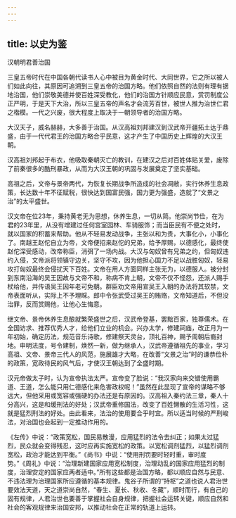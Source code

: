 ```yaml
---
---
---
```

title: 以史为鉴
---




汉朝明君善治国

三皇五帝时代在中国各朝代读书人心中被目为黄金时代、大同世界，它之所以被人们如此向往，其原因可追溯到三皇五帝的治国方略。他们依照自然的法则有理有据地治国，他们崇敬美德并使百姓深受教化，他们的治国方针顺应民意，赏罚制度公正严明，于是天下大治，所以三皇五帝的声名才会流芳百世，被世人推为治世仁君之楷模。一代之兴废，很大程度上取决于一朝领导者的治国方略。

大汉天子，威名赫赫，大多善于治国。从汉高祖刘邦建汉到汉武帝开疆拓土达于鼎盛，由于一代代君王的治国方略合乎民意，这才产生了中国历史上辉煌的大汉王朝。

汉高祖刘邦起于布衣，他吸取秦朝灭亡的教训，在建汉之后对百姓体贴关爱，废除了前秦很多的酷刑暴政，从而为大汉王朝的巩固与发展奠定了坚实基础。

高祖之后，文帝与景帝两代，为恢复长期战争所造成的社会凋敝，实行休养生息政策，长达数十年不征赋税，很快达到国富民强，国力更为强盛，造就了“文景之治”的太平盛世。

汉文帝在位23年，秉持黄老无为思想，休养生息，一切从简。他崇尚节俭，在为君的23年里，从没有增建过任何宫室园林、车骑服饰；而当臣民有不便之处时，就以国家的积蓄来帮助。他从不轻易发动战争，主张以和为贵，大事化小，小事化了。南越王赵佗自立为帝，文帝便招来赵佗的兄弟，给予厚赐，以德感化，最终使赵佗深受感动，改帝称臣，消弭了一场内战。大汉与匈奴曾有兄弟之约，但匈奴违约入侵，文帝派将领镇守边关，坚守不攻，因为他担心国力不足以战胜匈奴，轻易攻打匈奴最终会侵扰天下百姓。文帝在用人方面同样主张无为，以德服人。被分封到东南沿海的吴王因故与文帝不和，称病不肯上朝，文帝不仅不怪怨，还派人赐手杖给他，并传语吴王因年老可免朝。群臣劝文帝用宣吴王入朝的办法将其软禁，文帝表面听从，实际上不予理睬。郎中令张武受过吴王的贿赂，文帝知道后，不但没治罪，反而赏赐他，让他心生悔意。



继文帝、景帝休养生息酿就繁荣盛世之后，汉武帝登基，罢黜百家，独尊儒术。在全国访求、推荐优秀人才，给他们立业的机会。兴办太学，修建祠庙，改正月为一年初始，确定历法，规范音乐诗歌，修建祭天灵台，顶礼百神，赐予周朝后裔封地。申明法度，号令建制，焕然一新，做为继承人，汉武帝遵循祖先的事业，学习高祖、文帝、景帝三代人的风范，施展雄才大略，在改善“文景之治”时的谦恭俭朴的政策，宽政待民的风气后，才使汉王朝达到了全盛时期。

汉元帝做太子时，认为宣帝执法太严。宣帝变了脸说：“我汉家向来交错使用霸道、王道，怎么能只用仁德感化来危害政权呢！”虽然在此显现了宣帝的谋略不够远大，但他采用或宽容或强硬的办法还是有原因的。汉高祖入秦约法三章，秦人十分高兴，这是和缓刑法的好处；汉武帝重修国法，改变了百姓懒散的生活习性，这就是猛烈刑法的好处。由此看来，法治的使用要合乎时宜。所以适当时候的严刑峻法，对治国也会起到一定推动作用的。

《左传》中说：“政策宽松，国民易散漫，应用猛烈的法令去纠正；如果太过猛烈，民众就会变得残忍，这时应再实施宽松的政策。以宽松调剂猛烈，以猛烈调剂宽松，政治才能达到平衡。”《尚书》中说：“使用刑罚要时轻时重，审时度势。”《周礼》中说：“治理新建国家应用宽松制度，治理动乱的国家应用猛烈的制度，治理安定的国家应两者适中。”所有这些都是治国方略，都以顺应自然与民意、不违法理为治理国家所应遵循的基本规律。鬼谷子所谓的“持枢”之道也说人君治世要效法天道，天之道崇尚自然，“春生、夏长、秋收、冬藏”，顺时而行，有自己的固有规律，人君治世也要善于掌握社会自身规律，把握社会运转关键，顺应自然和社会的客观规律来治国安邦，以推动社会在正常的轨道上运转。